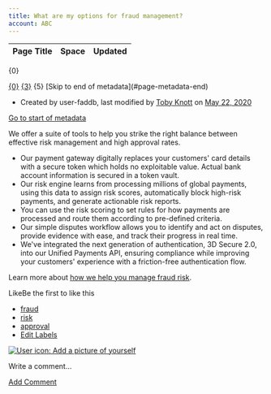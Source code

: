 ```yaml
---
title: What are my options for fraud management?
account: ABC
---
```


<table class="aui"> <thead> <tr class="header"> <th class="search-result-title">Page Title</th> <th class="search-result-space">Space</th> <th class="search-result-date">Updated</th> </tr> </thead> </table> <p class="search-result-count">{0}</p> <tr class="search-result"> <td class="search-result-title"><a href="{1}" class="content-type-{2}"><span>{0}</span></a></td> <td class="search-result-space"><a class="space" href="/display/{4}/" title="{3}">{3}</a></td> <td class="search-result-date"><span class="date" title="{6}">{5}</span></td> </tr> [Skip to end of metadata](#page-metadata-end)

*   Created by user-faddb, last modified by [Toby Knott](    /display/~toby.knott
    ) on [May 22, 2020](/pages/diffpagesbyversion.action?pageId=720973&selectedPageVersions=5&selectedPageVersions=6 "Show changes")

[Go to start of metadata](#page-metadata-start)

We offer a suite of tools to help you strike the right balance between effective risk management and high approval rates.

*   Our payment gateway digitally replaces your customers' card details with a secure token which holds no exploitable value. Actual bank account information is secured in a token vault.
*   Our risk engine learns from processing millions of global payments, using this data to assign risk scores, automatically block high-risk payments, and generate actionable risk reports.
*   You can use the risk scoring to set rules for how payments are processed and route them according to pre-defined criteria.
*   Our simple disputes workflow allows you to identify and act on disputes, provide evidence with ease, and track their progress in real time.
*   We've integrated the next generation of authentication, 3D Secure 2.0, into our Unified Payments API, ensuring compliance while improving your customers' experience with a friction-free authentication flow.

Learn more about [how we help you manage fraud risk](/display/DOCS/Risk+management).

LikeBe the first to like this

*   [fraud](/label/FAQ/fraud)
*   [risk](/label/FAQ/risk)
*   [approval](/label/FAQ/approval)
*   [Edit Labels](# "Edit Labels (Type 'l')")

[![User icon: Add a picture of yourself](/s/en_GB/7901/abf7b35644d5a5d1d7e4b0969a83e8eb2b569fb5/_/images/icons/profilepics/add_profile_pic.svg)](/users/profile/editmyprofilepicture.action)

Write a comment…

[Add Comment](/pages/viewpage.action?pageId=720973&showComments=true&showCommentArea=true#addcomment)